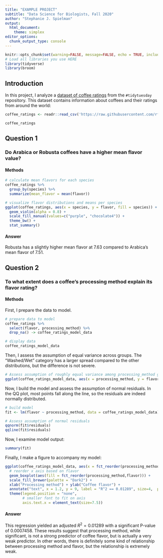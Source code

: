 ```yaml
---
title: "EXAMPLE PROJECT"
subtitle: "Data Science for Biologists, Fall 2020"
author: "Stephanie J. Spielman"
output: 
  html_document:
    theme: simplex
editor_options: 
  chunk_output_type: console
---
```


```r
knitr::opts_chunk$set(warning=FALSE, message=FALSE, echo = TRUE, include = TRUE)
# Load all libraries you use HERE
library(tidyverse)
library(broom)
```

## Introduction

In this project, I analyze a [dataset of coffee ratings](https://github.com/rfordatascience/tidytuesday/blob/master/data/2020/2020-07-07/readme.md) from the `#tidytuesday` repository. This dataset contains information about coffees and their ratings from around the world:

```r
coffee_ratings <- readr::read_csv('https://raw.githubusercontent.com/rfordatascience/tidytuesday/master/data/2020/2020-07-07/coffee_ratings.csv')

coffee_ratings
```


## Question 1

### Do Arabica or Robusta coffees have a higher mean flavor value?

#### Methods

```r
# calculate mean flavors for each species
coffee_ratings %>%
  group_by(species) %>%
  summarize(mean_flavor = mean(flavor))

# visualize flavor distributions and means per species
ggplot(coffee_ratings, aes(x = species, y = flavor, fill = species)) + 
  geom_violin(alpha = 0.8) + 
  scale_fill_manual(values=c("purple", "chocolate4")) + 
  theme_bw() + 
  stat_summary()
```

#### Answer
Robusta has a slightly higher mean flavor at 7.63 compared to Arabica's mean flavor of 7.51.



## Question 2

### To what extent does a coffee's processing method explain its flavor rating?

#### Methods

First, I prepare the data to model.
```r
# prepare data to model
coffee_ratings %>%
  select(flavor, processing_method) %>%
  drop_na() -> coffee_ratings_model_data

# display data
coffee_ratings_model_data
```

Then, I assess the assumption of equal variance across groups. The "Washed/Wet" category has a larger spread compared to the other distributions, but the difference is not severe. 
```r
# Assess assumption of roughly equal variance among processing_method groups
ggplot(coffee_ratings_model_data, aes(x = processing_method, y = flavor)) + geom_point()
```

Now, I build the model and assess the assumption of normal residuals. In the QQ plot, most points fall along the line, so the residuals are indeed normally distributed.

```r
# build model
fit <- lm(flavor ~ processing_method, data = coffee_ratings_model_data)

# Assess assumption of normal residuals
qqnorm(fit$residuals)
qqline(fit$residuals)
```

Now, I examine model output:

```r
summary(fit)
```

Finally, I make a figure to accompany my model:

```r
ggplot(coffee_ratings_model_data, aes(x = fct_reorder(processing_method,flavor), y = flavor)) + 
  # reorder x axis based on flavor
  geom_boxplot(aes(fill = fct_reorder(processing_method,flavor))) + 
  scale_fill_brewer(palette = "Dark2") + 
  xlab("Processing method") + ylab("Coffee flavor") + 
  annotate("text", x = 1.2, y = 9, label = "R^2 == 0.01289", size=4,  parse=TRUE)  +
  theme(legend.position = "none", 
        # smaller font to fit on axis
        axis.text.x = element_text(size=7.5))
```


#### Answer
This regression yielded an adjusted $R^2 = 0.01289$ with a significant P-value of 0.0007458. These results suggest that processing method, while significant, is not a strong predictor of coffee flavor, but is actually a very weak predictor. In other words, there is definitely some kind of relationship between processing method and flavor, but the relationship is extremely weak.



